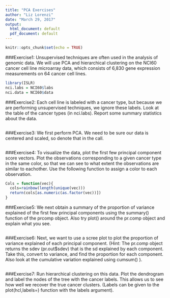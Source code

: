 ```yaml
---
title: "PCA Exercises"
author: "Liz Lorenzi"
date: "March 29, 2017"
output:
  html_document: default
  pdf_document: default
---
```


```r
knitr::opts_chunk$set(echo = TRUE)
```



###Exercise1:
Unsupervised techniques are often used in the analysis of genomic data. We will use PCA and hierarchical clustering on the NCI60 cancer cell line microarray data, which consists of 6,830 gene expression measurements on 64 cancer cell lines.

```r
library(ISLR)
nci.labs = NCI60$labs
nci.data = NCI60$data
```

###Exercise2:
Each cell line is labeled with a cancer type, but because we are performing unsupervised techniques, we ignore these labels. Look at the table of the cancer types (in nci.labs). Report some summary statistics about the data. 
```r

```

###Exercise3:
We first perform PCA. We need to be sure our data is centered and scaled, so denote that in the call.

```r


```


###Exercise4:
To visualize the data, plot the first few principal component score vectors. Plot the observations corresponding to a given cancer type in the same color, so that we can see to what extent the observations are similar to eachother. Use the following function to assign a color to each observation.

```r
Cols = function(vec){
  cols=rainbow(length(unique(vec)))
  return(cols[as.numeric(as.factor(vec))])
}
```


###Exercise5:
We next obtain a summary of the proportion of variance explained of the first few principal components using the summary() function of the prcomp object. Also try plot() around the pr.comp object and explain what you see.

```r


```



###Exercise6:
Next, we want to use a scree plot to plot the proportion of variance explained of each principal component.   (Hint: The pr.comp object returns the sdev (pr.out$sdev) that is the sd explained by each component. Take this, convert to variance, and find the proportion for each component. Also look at the cumulative variation explained using cumsum() ).
```r

```

###Exercise7:
Run hierarchical clustering on this data. Plot the dendrogram and label the nodes of the tree with the cancer labels. This allows us to see how well we recover the true cancer clusters. (Labels can be given to the plot(hcl,labels=) function with the labels argument).  

```r

```